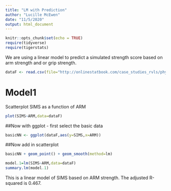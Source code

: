 ```yaml
---
title: "LM with Prediction"
author: "Lucille McEwen"
date: "11/5/2020"
output: html_document
---
```


```r
knitr::opts_chunk$set(echo = TRUE)
require(tidyverse)
require(tigerstats)
```
  
We are using a linear model to predict a simulated strength score based on arm strength and or grip strength.  
  
```r
dataF <- read.csv(file="http://onlinestatbook.com/case_studies_rvls/physical_strength/data.txt",sep="",header=TRUE) 
```

# Model1  
  
  
Scatterplot SIMS as a function of ARM  

```r
plot(SIMS~ARM,data=dataF)
```

##Now with ggplot - first select the basic data

```r
basicNN <- ggplot(dataF,aes(y=SIMS,x=ARM))
```

##Now add in scatterplot

```r
basicNN + geom_point() + geom_smooth(method=lm)
```
```r
model.1=lm(SIMS~ARM,data=dataF)
summary.lm(model.1)
```
This is a linear model of SIMS based on ARM strength. The adjusted R-squared is 0.467.  




